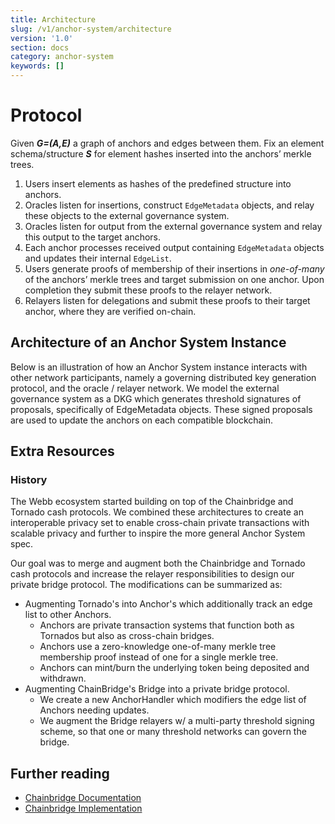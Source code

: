 ```yaml
---
title: Architecture
slug: /v1/anchor-system/architecture
version: '1.0'
section: docs
category: anchor-system
keywords: []
---
```



# Protocol

Given **_G=(A,E)_** a graph of anchors and edges between them. Fix an element schema/structure **_S_** for element hashes inserted into
the anchors’ merkle trees.

1. Users insert elements as hashes of the predefined structure into anchors.
2. Oracles listen for insertions, construct `EdgeMetadata` objects, and relay these objects to the external governance system.
3. Oracles listen for output from the external governance system and relay this output to the target anchors.
4. Each anchor processes received output containing `EdgeMetadata` objects and updates their internal `EdgeList`.
5. Users generate proofs of membership of their insertions in _one-of-many_ of the anchors’ merkle trees and target submission on one anchor.
   Upon completion they submit these proofs to the relayer network.
6. Relayers listen for delegations and submit these proofs to their target anchor, where they are verified on-chain.

## Architecture of an Anchor System Instance

Below is an illustration of how an Anchor System instance interacts with other network participants, namely a governing distributed
key generation protocol, and the oracle / relayer network. We model the external governance system as a DKG which generates threshold
signatures of proposals, specifically of EdgeMetadata objects. These signed proposals are used to update the anchors on each compatible blockchain.

<SystemImg />

## Extra Resources

### History

The Webb ecosystem started building on top of the Chainbridge and Tornado cash protocols. We combined these architectures to create
an interoperable privacy set to enable cross-chain private transactions with scalable privacy and further to inspire the more general
Anchor System spec.

Our goal was to merge and augment both the Chainbridge and Tornado cash protocols and increase the relayer responsibilities to design
our private bridge protocol. The modifications can be summarized as:

- Augmenting Tornado's into Anchor's which additionally track an edge list to other Anchors.
  - Anchors are private transaction systems that function both as Tornados but also as cross-chain bridges.
  - Anchors use a zero-knowledge one-of-many merkle tree membership proof instead of one for a single merkle tree.
  - Anchors can mint/burn the underlying token being deposited and withdrawn.
- Augmenting ChainBridge's Bridge into a private bridge protocol.
  - We create a new AnchorHandler which modifiers the edge list of Anchors needing updates.
  - We augment the Bridge relayers w/ a multi-party threshold signing scheme, so that one or many threshold networks can govern the bridge.

## Further reading

- [Chainbridge Documentation](https://chainbridge.chainsafe.io/)
- [Chainbridge Implementation](https://github.com/ChainSafe/ChainBridge)
